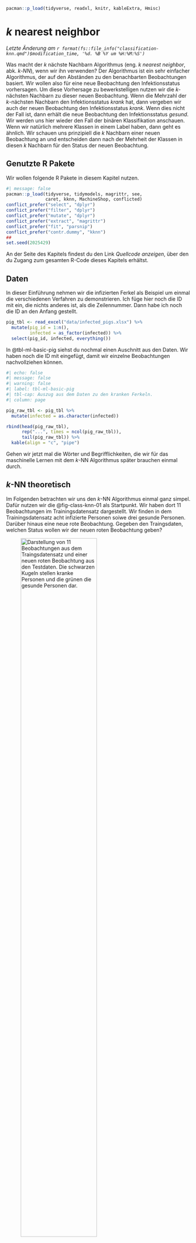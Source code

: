 ```r
pacman::p_load(tidyverse, readxl, knitr, kableExtra, Hmisc)
```

# $k$ nearest neighbor {#sec-knn}

*Letzte Änderung am `r format(fs::file_info("classification-knn.qmd")$modification_time, '%d. %B %Y um %H:%M:%S')`*

Was macht der $k$ nächste Nachbarn Algorithmus (eng. *k nearest neighbor*, abk. *k-NN*), wenn wir ihn verwenden? Der Algorithmus ist ein sehr einfacher Algorithmus, der auf den Abständen zu den benachbarten Beobachtungen basiert. Wir wollen also für eine neue Beobachtung den Infektionsstatus vorhersagen. Um diese Vorhersage zu bewerkstelligen nutzen wir die $k$-nächsten Nachbarn zu dieser neuen Beobachtung. Wenn die Mehrzahl der $k$-nächsten Nachbarn den Infektionsstatus $krank$ hat, dann vergeben wir auch der neuen Beobachtung den Infektionsstatus $krank$. Wenn dies nicht der Fall ist, dann erhält die neue Beobachtung den Infektionsstatus $gesund$. Wir werden uns hier wieder den Fall der binären Klassifikation anschauen. Wenn wir natürlich mehrere Klassen in einem Label haben, dann geht es ähnlich. Wir schauen uns prinzipiell die $k$ Nachbarn einer neuen Beobachtung an und entscheiden dann nach der Mehrheit der Klassen in diesen $k$ Nachbarn für den Status der neuen Beobachtung.

## Genutzte R Pakete

Wir wollen folgende R Pakete in diesem Kapitel nutzen.

```r
#| message: false
pacman::p_load(tidyverse, tidymodels, magrittr, see,
               caret, kknn, MachineShop, conflicted)
conflict_prefer("select", "dplyr")
conflict_prefer("filter", "dplyr")
conflict_prefer("mutate", "dplyr")
conflict_prefer("extract", "magrittr")
conflict_prefer("fit", "parsnip")
conflict_prefer("contr.dummy", "kknn")
##
set.seed(2025429)
```

An der Seite des Kapitels findest du den Link *Quellcode anzeigen*, über den du Zugang zum gesamten R-Code dieses Kapitels erhältst.

## Daten

In dieser Einführung nehmen wir die infizierten Ferkel als Beispiel um einmal die verschiedenen Verfahren zu demonstrieren. Ich füge hier noch die ID mit ein, die nichts anderes ist, als die Zeilennummer. Dann habe ich noch die ID an den Anfang gestellt.

```r
pig_tbl <- read_excel("data/infected_pigs.xlsx") %>% 
  mutate(pig_id = 1:n(),
         infected = as_factor(infected)) %>% 
  select(pig_id, infected, everything())  
```

In @tbl-ml-basic-pig siehst du nochmal einen Auschnitt aus den Daten. Wir haben noch die ID mit eingefügt, damit wir einzelne Beobachtungen nachvollziehen können.

```r
#| echo: false
#| message: false
#| warning: false
#| label: tbl-ml-basic-pig
#| tbl-cap: Auszug aus dem Daten zu den kranken Ferkeln.
#| column: page

pig_raw_tbl <- pig_tbl %>% 
  mutate(infected = as.character(infected))

rbind(head(pig_raw_tbl),
      rep("...", times = ncol(pig_raw_tbl)),
      tail(pig_raw_tbl)) %>% 
  kable(align = "c", "pipe")
```

Gehen wir jetzt mal die Wörter und Begrifflichkeiten, die wir für das maschinelle Lernen mit dem $k$-NN Algorithmus später brauchen einmal durch.

## $k$-NN theoretisch

Im Folgenden betrachten wir uns den $k$-NN Algorithmus einmal ganz simpel. Dafür nutzen wir die @fig-class-knn-01 als Startpunkt. Wir haben dort 11 Beobachtungen im Trainingsdatensatz dargestellt. Wir finden in dem Trainingsdatensatz acht infizierte Personen soiwe drei gesunde Personen. Darüber hinaus eine neue rote Beobachtung. Gegeben den Traingsdaten, welchen Status wollen wir der neuen roten Beobachtung geben?

![Darstellung von 11 Beobachtungen aus dem Traingsdatensatz und einer neuen roten Beobachtung aus den Testdaten. Die schwarzen Kugeln stellen kranke Personen und die grünen die gesunde Personen dar.](images/class-knn-01.png){#fig-class-knn-01 fig-align="center" width="70%"}

In der @fig-class-knn-02 sehen wir die Klassifizierung nach $k = 1$. Wir nehmen daher die $k = 1$ nächsten Beobachtungen und bestimmen daran den neuen Status der roten Beobachtung. Wenn wir nur die eine nächste Beobachtung als Nachbarn betrachten, so setzen wir den Status unser neuen Beobachtung auf grün und daher gesund.

![Wir nehmen mit $k=1$ nur die nächste Beobachtung zu unserer neuen Beobachtung hinzu und bestimmen die neue Beobachtung als grün.](images/class-knn-02.png){#fig-class-knn-02 fig-align="center" width="70%"}

Nun können wir das Spiel weiterspielen und wählen in der @fig-class-knn-03 die $k = 2$ nächsten Nachbarn zu unser neuen Beobachtung aus. Wir erhalten jetzt ein Unentschieden. Wir haben eine schwarze Beobachtung und eine grüne Beobachtung als $k=2$ nächste Nachbarn. Wir können hier keine Entscheidung treffen. Eine gerade Anzahl an nächsten Nachbarn ist prinzipiell nicht anzuraten. Ich empfehle immer eine ungerade Anzhl. Auch wenn es natürlich auch für eine gerade Anzahl eine algorithmische Lösung gibt. Das ist aber weit über die Anwendung hinaus und geht in die Tiefe des Algorithmus, die wir hier nicht behandeln wollen.

![Mit $k = 2$ nächste Nachbarn haben wir ein Patt vorliegen. Wir können uns nicht entscheiden, ob wir die neue Beobachtung als grün oder schwarz klassifizieren.](images/class-knn-03.png){#fig-class-knn-03 fig-align="center" width="70%"}

In der @fig-class-knn-04 sehen wir, dass wir jetzt $k = 3$ Nachbarn betrachten. Damit haben wir auf jeden Fall wieder eine Entscheidung. Wenn auch hier nur sehr knapp, da wir ja zwei schwarze und einen grünen Nachbarn haben. Wir klassifizieren dennoch die neue Beobachtung als schwarz.

![Die Klassifizierung mit $k = 3$ nächsten Nachbarn. Wir erhalten hier eine , wenn auch knappe, Entscheidung für den schwarzen Status und damit krank.](images/class-knn-04.png){#fig-class-knn-04 fig-align="center" width="70%"}

Soweit so gut. Und wie entscheide ich jetzt was weit weg ist? Wenn wir uns mit dem $k$-NN Algorithmus näher beschäftigen würden, dann werden wir feststellen, dass es eine Vielzahl an Abstandsmaßen gibt. Wir du dir vorstellen kannst, kann man die Entfernung zwischen zwei Punkten als den absoluten Abstand messen. Oder aber als den quadratischen Abstand. Es wäre auch möglich einen gewichteten Abstand einzuführen, so dass nähere Beobachtungen einen größeren Einfluss auf die Vorhersage haben als weiter entfernte Beobachtungen. Dann würden wir auch das Problem von geraden $k$ Anzahlen lösen. Du musst dann leider in den jeweiligen R Paketen schauen, welche Optionen es dort geben mag. Wir werden uns hier auf eins der R Pakete mit `kknn` konzentrieren.

## Klassifikation

Schauen wir uns als erstes eine simple Klassifikation mit dem $k$-NN Algorithmus an. Wir brauchen dafür erstmal einen Trainings- und Testdatensatz. Wir trainieren dann den $k$-NN Algorithmus auf den Trainingsdaten. Wenn wir dann mit dem Modell zufrieden sind, schauen wir, ob unserer Modell auch auf den Trainingsdaten funktioniert. Wir trennen daher die Daten mit $3/4$ Trainingsdaten und $1/4$ Testdaten auf. Wir nutzen dazu die Funktion `initial_split()`. Es gibt auch andere Möglichkeiten sich den Split in Trainings- und Testdatensatz zu erstellen, aber so geht es relativ einfach und schnell. Im @sec-data-splitting kannst du dir auch noch eine Alternative anschauen.

```r
pig_data_split <- initial_split(pig_tbl, prop = 3/4)
```

Jetzt haben wir in dem Objekt `pig_data_split` die beiden Datensätze vorliegen. Wir ziehen uns nun die Trainingsdaten und die Testdaten in zwei neue Objekten heraus. Wir werden jetzt im weiteren Verlauf nur die Trainingsdaten nutzen. Die Testdaten nur einmal ganz am Ende, wenn wir die ROC-Kurven darstellen.

```r
pig_train_data <- training(pig_data_split)
pig_test_data  <- testing(pig_data_split)
```

Wir brauchen wieder unser Rezept, in dem wir definieren, was an Schritten im Preproessing durchgeführt werden soll. Zuerst definieren wir unser Modell in der Funktion `recipe()`. Wir haben als unser Label die Variable `infected`, also ob ein Ferkel infiziert ist oder eben nicht. Wir nehmen dann die restlichen Variablen als Features mit ins Modell.

Nachdem wir dann das Rezept haben, wollen wir noch alle numerischen Prädiktoren, also die Features, auf die Spannweite von $[0;1]$ bringen. Dann werden noch alle nominalen Variablen in Dummies kodiert. Abschließend entfernen wir dann noch eventuelle Variablen, die kaum noch eine Varianz vorliegen haben. Das soll es für diese Anwendung des $k$-NN Algorithmus hier erstmal reichen.

```r
pig_rec <- recipe(infected ~ age + sex + location + activity + crp + 
                   frailty + bloodpressure + weight + creatinin,
                  data = pig_train_data) %>% 
 step_range(all_numeric_predictors(), min = 0, max = 1) %>% 
 step_dummy(all_nominal_predictors()) %>% 
 step_nzv(all_predictors())
```

Jetzt kommen wir zu dem Modell. Wir wollen den $k$-NN Algorithmus rechnen und nutzen deshalb die Funktion `nearest_neighbor()`. Wir wollen dann `neighbors = 11` in dem Algorithmus nutzen. In der Funktion heißt dann das $k$ eben `neighbors`. Ist zwar nicht schön, aber das kennen wir ja schon alles von anderen Funktionen. Dann nutzen wir die `kknn` Engine und wollen eine Klassifikation rechnen. Wir rechnen eine Klassifikation, da wir als Outcome die Variable `infected` vorliegen haben und diese Variable binär ist.

```r
knn_mod <- nearest_neighbor(neighbors = 11) %>% 
  set_engine("kknn") %>% 
  set_mode("classification") 
```

Dann haben wir also unser Modell definiert. Auch haben wir dann auch das Rezept, was wir ausführen wollen. Wir kombinieren jetzt das Modell zusammen mit dem Rezept in einen Workflow durch die Funktion `workflow()`. Bis jetzt haben wir noch nichts gerechnet. Das Rechnen kommt jetzt im nächsten Schritt.

```r
pig_wflow <- workflow() %>% 
  add_model(knn_mod) %>% 
  add_recipe(pig_rec)
```

Wir wollen jetzt den Workflow auf den Trainingsdaten ausführen. Dazu nutzen wir die Funktion `fit()`. Da es leider sehr viele R Pakete gibt, die die Funktion `fit()` implementiert haben, lege ich mit `parsnip::fit()` definitiv fest, dass wir die `fit()` Funktion aus dem R Paket `parsnip` nutzen wollen.

```r
pig_fit <- pig_wflow %>% 
  parsnip::fit(pig_train_data)
```

Jetzt haben wir den Fit des Modells vorliegen. Mit dem Modell werden wir jetzt schauen, wie gut wir das Outcome `infected` in den Testdaten vorhersagen können. Wir nutzen dazu die Funktion `augment()`. Die Funktion verbindet den Testdatensatz mit den Information aus der Vorhersage. Wie immer brauchen wir nicht alles, was wir wiedergegeben kriegen. Daher wählen wir nur die Spalte `infected`, da stehen ja unsere wahren Werte für den Infektionsstatus drin und die Vorhersagen aus dem Modell. Die Vorhersagen des Modells haben alle ein `pred` im Namen, also können wir die Funktion `matches()` nutzen um diese Spalten auszuwählen.

```r
pig_aug <- augment(pig_fit, pig_test_data ) %>% 
  select(infected, matches("pred"))

pig_aug
```

Wir erhalten also den Infektionsstatus der Testdaten, den vorhergesagte Infektionsstatus aus dem $k$-NN Algorithmus, die Wahrscheinlichkeit für einen Infektionsstatus von 0 und die die Wahrscheinlichkeit für einen Infektionsstatus von 1. Damit haben wir alles zusammen um die ROC Kurven zu zeichnen. Dafür müssen wir die `truth` Spalte angeben und nennen in welcher Spalte die Wahrscheinlichkeit für die `truth` stehen. Wir definieren auch das `event_level` als `second`. Wenn die ROC Kurve auf der *falschen Seite* der Diagonalen ist, dann liegt es an dem falschen `event_level`. Die falsche Seite ist unterhalb der Diagonalen. Wenn die ROC also gespiegelt ist, dann versuche einmal `event_level = "first"` und erstelle die ROC Kurve neu.

```r
#| echo: true
#| message: false
#| warning: false
#| label: fig-class-kknn-03
#| fig-align: center
#| fig-height: 5
#| fig-width: 5
#| fig-cap: "ROC Kurve für den `kknn` Algorithmus."

pig_aug %>% 
  roc_curve(truth = infected, .pred_1, event_level = "second") %>% 
  autoplot()
```

Leider sieht die ROC Kurve nicht sehr gut aus. Eine sehr gute Vorhersage hat eine ROC Kurve die senkrecht ansteigt und dann waagerecht nach rechts verläuft. Die Fläche zwischen der Kurve und der Diagonalen sollte so große wie möglich sein.

Wenn wir jezt noch wissen wollen, wie groß die Fläche unter der Kurve ist (eng. *area under the curve*, abk. *AUC*) können wir die Funktion `roc_auc()` nutzen. Auch hier müssen wir das `event_level` richtig definieren. Wir kopieren hier den Code einfach rüber.

```r
pig_aug %>% 
  yardstick::roc_auc(truth = infected, .pred_1, event_level = "second")
```

Wie wir oben schon in der ROC Kurve gesehen haben ist ein Wert von $0.673$ für die AUC auch nicht sehr gut. Wir liegen unter $0.7$ und damit wären wir mit dem Modell nicht zufrieden. Wir müssten hier nochmal den $k$-NN Algorithmus tunen.

Auch können wir uns die Genauigkeit (eng. *accuary*) berechnen lassen. Die Accuary beschreibt wie viel Prozent des Infektionsstatus wir richtig vorhergesagt haben. Wenn wir eine Accuary von 1 haben, dann haben wir alle Label korrekt vorhergesagt. Die Spalte `infected` enthält die gleichen Werte wie die Spalte `.pred_class` aus der Funktion `augment()`. Wenn wir eine Accuary von 0 vorliegen haben, dann konnten wir kein Label richtig vorhersagen.

```r
pig_aug %>% 
  yardstick::accuracy(truth = infected, .pred_class)
```

Wir auch die AUC ist auch die Accuary nicht besonders gut. Wir können nur ca. $68\%$ der Label richtig vorhersagen. Damit haben wir nur jeden dritten Infektionsstatus richtig vorhergesagt. Die Accuary ist dann eben auch nicht gut, wie wir es schon dann oben bei der ROC Kurve gesehen haben. Wenigstens passen dann die wichtigsten Beurteilungskriterien inhaltlich zusammen.

Wir können auch *ganz viele* Beurteilungskriterien für die Klassifikation in einer [Confusion matrix](https://en.wikipedia.org/wiki/Confusion_matrix) berechnen lassen. Dabei ist wichtig, das wir hier eine binäre Klassifikation vorliegen haben. Unser Infektionsstatus hat eben nur zwei Ausprägungen. Die Ferkel sind entweder krank oder gesund. Wir können die Funktion `conf_mat()` nutzen um uns die 2x2 Tabelle erstellen zu lassen.

```r
pig_cm <- pig_aug %>% 
  conf_mat(infected, .pred_class)

pig_cm
```

Wenn wir dann die Funktion `summary()` nutzen, dann erhalten wir insgesamt dreizehn Beurteilungskriterien für die Klassifikation. Wir gehen jetzt nicht auf alle Kriterien ein, das sprengt hier den Rahmen. Wir schauen uns die Kriterien dann in dem @sec-class-model-compare nochmal teilweise an. Wie immer musst du nicht alle Kriterien angeben sondern nur die Kriterien, die der Fragestellung dienen.

```r
pig_cm %>% summary()
```

Wie immer können wir uns eine 2x2 Tabelle auch mit einem Mosaicplot visualisieren. Das machen wir dann auch mit der Funktion `autoplot()`. Wir können natürlich auch die `ggplot` Funktionen nutzen, aber wir nutzen hier ja die Visualisierung nur um unsere Klassifikation zu überprüfen. Dann reicht auch die schnellere Variante.

```r
#| echo: true
#| message: false
#| warning: false
#| label: fig-class-kknn-04
#| fig-align: center
#| fig-height: 5
#| fig-width: 5
#| fig-cap: "Mosaicplot der Konfusionsmatrix für den `kknn` Algorithmus."

autoplot(pig_cm, type = "mosaic") +
  theme_minimal() 
```

## Resampling

Wir können den $k$-NN Algorithmus nicht nur auf dem Trainingsdaten anwenden sondern auch auf Validierungsdaten optimieren. Dabei sind die Validierungsdaten wiederum aufgeteilte Trainingsdaten. Wir nutzen die Funktion `vfold_cv()` um uns zehn Kreuzvalidierungsdatensätze zu erschaffen. Meistens rechnen wir eine 10-fache Kreuzvalidierung. Die 10-fache Kreuzvalidierung ist eigentlich der Standard im Bereich der Kreuzvaldidierung.

```r
folds <- vfold_cv(pig_train_data, v = 10)
folds
```

Dank der Funktion `fit_resample()` können wir einen Workflow nicht nur auf einen Datensatz wie mit der Funktion `fit()` anwenden, sondern auf ein ganzes Set an Validierungsdaten. Die Funktion `fit_resample()` rechnet jetzt auf jenden der zehn Validierungsdatensätze einen $k$-NN Algorithmus wie im Workflow beschreiben.

```r
pig_cv_fit <- pig_wflow %>% 
  fit_resamples(folds)
```

Nachdem wir die zehn Validierungsdatensätze durchgerechnet haben, müssen wir noch die Informationen aus jedem der zehn Validierungsdatensätze einsammeln. Das macht die Funktion `collect_metrics()` für uns.

```r
collect_metrics(pig_cv_fit)
```

Wir sehen, dass wir eine Accuarcy von $0.718$ erreichen und eine AUC von $0.7$. Damit sind wir ein bisschen besser als in unserem einfachen Lauf auf nur den Trainingsdaten. Die eigentliche Stärke der Kreuzvalidierung kommt aber erst mit dem Tuning zu tage. Hier nutzen wir dann die Kreuzvalidierung um die Parameter des $k$-NN Algorithmus zu optimieren.

## Tuning

Was heißt Tuning? Wie bei einem Auto können wir an verschiedenen Stellschrauben bei einem mathematischen Algorithmus schrauben. Welche Schrauben und Teile das sind, hängt dann wieder vom Algorithmus ab. Im Falle des $k$-NN Algorithmus können wir an folgenden Parametern drehen und jeweils schauen, was dann mit unserer Vorhersage passiert.

-   `neighbors`, eine einzelne Zahl für die Anzahl der zu berücksichtigenden Nachbarn (oft $k$ genannt). Für `kknn` wird ein Wert von 5 verwendet, wenn keine Anzahl angegeben ist.
-   `weight_func` ein Wort für den Typ der Kernel-Funktion, die zur Gewichtung der Abstände zwischen den Beobachtungen verwendet wird.
-   `dist_power`, eine einzelne Zahl für den Parameter, der bei der Berechnung der Minkowski-Distanz verwendet wird. Wir nutzen also die `dist_power` nicht bei jedem Tuningschritt, da nicht jede Gewichtsfunktion eine `dist_power` braucht.

Nun ist es so, dass wir natürlich nicht händisch alle möglichen Kombinationen von der Anzahl der Nachbarn, der Distanzfunktion und der Gewichtung der Distanz berechnen wollen. Das sind ziemlich viele Kombinationen und wir kommen dann vermutlich schnell durcheinander. Deshalb gibt es die Funktion `tune()` aus dem R Paket `tune`, die uns einen Prozess anbietet, das Tuning automatisiert durchzuführen.

Als erstes müssen wir uns ein Objekt bauen, das aussieht wie ein ganz normales Modell in der Klassifikation. Aber wir ergänzen jetzt noch hinter jeder zu tunenden Option noch die Funktion `tune()`. Das sind die Parameter des Algorithmus, die wir später tunen wollen.

```r
tune_spec <- nearest_neighbor(neighbors = tune(),
                              weight_func = tune(), 
                              dist_power = tune()) %>% 
  set_engine("kknn") %>% 
  set_mode("classification") 

tune_spec
```

Jetzt bauen wir uns den Workflow indem wir statt unserem Modell, die Tuninganweisung in den Workflow reinnehmen. Echt simpel und straightforward. Das Rezept bleibt ja das Gleiche.

```r
pig_tune_wflow <- workflow() %>% 
  add_model(tune_spec) %>% 
  add_recipe(pig_rec)
```

Jetzt müssen wir noch alle Kombinationen aus den drei Parametern `neighbors`, `weight_func` und `dist_power` ermitteln. Das macht die Funktion `grid_regular()`. Es gibt da noch andere Funktionen in dem R Paket `tune`, aber ich konzentriere mich hier auf die einfachste. Jetzt müssen wir noch die Anzahl an Kombinationen festlegen. Ich möchte für jeden Parameter fünf Werte tunen. Daher nutze ich hier die Option `levels = 5` auch damit hier die Ausführung nicht so lange läuft. Fange am besten mit `levels = 5` an und schaue, wie lange das zusammen mit der Kreuzvalidierung dann dauert. Dann kannst du die Levels noch hochschrauben. Beachte aber, dass mehr Level nur mehr *Zwischenschritte* bedeutet. Jede Option hat eine Spannweite `range`, die du dann anpassen musst, wenn du *höhere* Werte haben willst. In unserem Fall ist die default Anzahl an `neighbors` auf 1 bis 10 gesetzt. Mehr Level würden nur mehr Zwischenschritte bedeuten. Deshalb habe ich die Spannweite auf 1 bis 20 Nachbarn gesetzt. Jetzt wählt die Funktion fünf Zwischenschritte (`levels = 5`) zwischen ein und zwanzig aus (`range = c(1, 20)`).

```r
pig_grid <- grid_regular(neighbors(range = c(1, 20)),
                         weight_func(),
                         dist_power(),
                         levels = 5)
```

Das Tuning nur auf dem Trainingsdatensatz durchzuführen ist nicht so eine gute Idee. Deshalb nutzen wir hier auch die Kreuzvalidierung. Eigentlich ist eine 10-fache Kreuzvalidierung mit $v=10$ besser. Das dauert mir dann aber hier im Skript viel zu lange. Deshalb habe ich hier nur $v=5$ gewählt. Wenn du das Tuning rechnest, nimmst du natürlich eine 10-fach Kreuzvalidierung.

```r
pig_folds <- vfold_cv(pig_train_data, v = 5)
```

Nun bringen wir den Workflow zusammen mit dem Tuninggrid und unseren Sets der Kreuzvaidierung. Daher pipen wir den Workflow in die Funktion `tune_grid()`. Als Optionen brauchen wir die Kreuzvaldierungsdatensätze und das Tuninggrid. Wenn du `control_grid(verbose = TRUE)` wählst, dann erhälst du eine Ausgabe wie weit das Tuning gerade ist. **Achtung!**, das Tuning dauert seine Zeit. Im Falle des $k$-NN Algorithmus dauert das Tuning zwar nicht so lange, aber immer noch ein paar Minuten. Du kannst das Ergebnis des Tunings auch in der Datei `pig_knn_tune_res.rds` finden.

```r
#| eval: false
pig_tune_res <- pig_tune_wflow %>% 
   tune_grid(resamples = pig_folds,
             grid = pig_grid,
             control = control_grid(verbose = FALSE))
```

```r
#| eval: false
#| echo: false

## write_rds(pig_tune_res, "data/pig_knn_tune_res.rds")
```

Damit du nicht das Tuning durchlaufen lassen musst, habe ich das Tuning in die Datei `pig_knn_tune_res.rds` abgespeichert und du kannst dann über die Funktion `read_rds()` wieder einlesen. Dann kannst du den R Code hier wieder weiter ausführen.

```r
pig_tune_res <- read_rds("data/pig_knn_tune_res.rds")
```

Nachdem das Tuning durchgelaufen ist, können wir uns über die Funktion `collect_metrics()`, die Ergebnisse des Tunings für jede Kombination der drei Parameter `neighbors`, `weight_func` und `dist_power` wiedergeben lassen. Diese Ausgabe ist super unübersichtlich. Deshalb einmal die Abbildung der mittleren Accuarcy und der mittleren AUC-Werte über alle Kreuzvalidierungen.

```r
#| echo: true
#| message: false
#| warning: false
#| label: fig-class-kknn-05
#| fig-align: center
#| fig-height: 5
#| fig-width: 6
#| fig-cap: "Tuning Kurven für den `kknn` Algorithmus."

pig_tune_res %>%
  collect_metrics() %>%
  mutate(weight_func = as_factor(weight_func),
         dist_power = as_factor(dist_power)) %>%
  ggplot(aes(neighbors, mean, color = weight_func, linetype = dist_power)) +
  theme_minimal() +
  geom_line(alpha = 0.6) +
  geom_point() +
  facet_wrap(~ .metric, scales = "free", nrow = 2) +
  scale_x_log10(labels = scales::label_number()) +
  scale_color_okabeito()
```

Damit wir nicht händisch uns die beste Kombination raussuchen müssen, können wir die Funktion `show_best()` nutzen. Wir wählen hier die beste Accuarcy und erhalten dann die sortierten Ergebnisse nach der Accuarcy des Tunings.

```r
pig_tune_res %>%
  show_best("accuracy")
```

Das war die Funktion `show_best()` aber wir können uns auch die gleich die besten Parameter nach der Accuracy raus ziehen. Das Rausziehen der besten Parameter macht für uns die Funktion `select_best()`.

```r
best_knn <- pig_tune_res %>%
  select_best("accuracy")

best_knn
```

Wir sehen, dass wir `neighbors = 15` wählen sollten. Dann müssen wir als Gewichtungsfunktion `rectangular` nutzen. Die Gewichtung der Distanz wäre dann `1.25`. Müssen wir jetzt die Zahlen wieder in ein Modell eingeben? Nein, müssen wir nicht. Mit der Funktion `finalize_workflow()` können wir dann die besten Parameter aus unserem Tuning gleich mit dem Workflow kombinieren. Dann haben wir unseren finalen, getunten Workflow. Du siehst dann auch in der Ausgabe, dass die neuen Parameter in dem $k$-NN Algorithmus übernommen wurden

```r
final_pig_wf <- pig_tune_wflow %>% 
  finalize_workflow(best_knn)

final_pig_wf 
```

Jetzt bleibt uns nur noch der letzte Fit übrig. Wir wollen unseren finalen, getunten Workflow auf die Testdaten anwenden. Dafür gibt es dann auch die passende Funktion. Das macht für uns die Funktion `last_fit()`, die sich dann die Informationen für die Trainings- und Testdaten aus unserem Datensplit von ganz am Anfang extrahiert.

```r
final_fit <- final_pig_wf %>%
  last_fit(pig_data_split) 
```

Da wir immer noch eine Kreuzvaldierung rechnen, müssen wir dann natürlich wieder alle Informationen über alle Kreuzvaldierungsdatensätze einsammeln. Dann erhalten wir unsere beiden Gütekriterien für die Klassifikation der Infektion von Ferkeln nach dem $k$-NN Algorithmus. So super sind die Zahlen nicht. Eine Accuracy von 73% bedeutet das wir nur knapp drei von vier Ferkeln richtig klassifizieren. Die AUC ist auch nicht berauschend, wir bringen also eine Menge Label durcheinander. Wir klassifizieren also gesunde Ferkeln als krank und umgekehrt.

```r
final_fit %>%
  collect_metrics()
```

Dann bleibt uns nur noch die ROC Kurve zu visualisieren. Da wir wieder etwas faul sind, nutzen wir die Funktion `autoplot()`. Als Alternative geht natürlich auch das [R Paket `pROC`](https://web.expasy.org/pROC/screenshots.html), was eine Menge mehr Funktionen und Möglichkeiten bietet.

```r
#| echo: true
#| message: false
#| warning: false
#| label: fig-class-kknn-06
#| fig-align: center
#| fig-height: 5
#| fig-width: 5
#| fig-cap: "ROC Kurve für den `kknn` Algorithmus nach der Kreuvalidierung und dem Tuning."

final_fit %>%
  collect_predictions() %>% 
  roc_curve(infected, .pred_1, event_level = "second") %>% 
  autoplot() +
  theme_minimal()
```

Eine gute ROC Kurve würde senkrecht nach oben gehen und dann waagrecht nach rechts. Dann hätten wir eine AUC von 1 und eine perfekte Separation der beiden Label durch unseren Algorithmus. Unser Algorithmus würde jedes Ferkel in dem Testdatensatz korrekt dem Infektionsstatus krank und gesund zuweisen. Da wir eine ROC Kurve hier vorliegen haben, die sehr nahe an der Diagonalen ist, haben wir sehr viele falsch vorhergesagte Ferkel in unseren Testdaten. Ferkel die gesund sind, werden als krank klassifiziert uns umgekehrt.

## kmeans Clustering

Neben der Klassifikation können wir den $k$-NN Algorithmus auch nutzen um Gruppen in den Daten zu finden. Die Idee ist recht einfach. Wir geben $k$ Cluster vor und der Algorithmus versucht nun die Daten nach einer gegebenen Distanzfunktion so zu ordnen, dass sich $k$ Cluster bilden. Je nach der Nähe der Beobachtungen zueinander lassen sich dann mehr oder minder klar abgegrenzte Cluster bilden. Das Problem an der Sache ist die Definition von $k$ für die Anzahl der zu bildenden Cluster. Wir müssen nämlich selber festlegen, wie viele Cluster wir erwarten würden und der Algorithmus dann finden wird. Wenn wir $k = 3$ der Funktion `kmeans` mitgeben, dann findet die Funktion drei Cluster. Auch wenn zwei mehr Sinn gemacht hätten. Daher müssen wir immer selber ausprobieren und uns die Daten visualisieren, ob das mit den Clustern so passt.

Für Clusterbildung können wir nur numerische Variablen verwenden. Daher müssen wir hier über die Funktion `step_dummy` alle nominalen Variablen wie Faktoren in eine $0/1$-Kodierung umwandeln. Das ist eine Einschränkung des `kmeans` Algorithmus. Wir bauen uns also als erstes ein simples Rezept für unsere Ferkeldaten.

```r
pig_kmeans_rec <- recipe(infected ~ age + sex + location + activity + crp + 
                           frailty + bloodpressure + weight + creatinin,
                         data = pig_train_data) %>% 
  step_dummy(all_nominal_predictors()) 
```

Dann müssen wir noch unser Rezept auf Daten anwenden. Da wir hier die gleichen Daten nutzen wollen, auf denen wir auch das Rezept definiert haben, nutzen wir die Funktion `juice()`. Sonst müssten wir in der Funktion `bake()` einen neuen Datensatz definieren.

```r
pig_dummy_tbl <- pig_kmeans_rec %>% 
  prep %>% 
  juice()
```

Nachdem wir jetzt einen Datensatz mit nur numerischen Variablen vorliegen haben, können wir die Funktion `kmeans()` ausführen. Wir wollen dabei aber drei Cluster bilden, das machen wir mit der Option `centers = 3`.

```r
kmeans_obj <- kmeans(pig_dummy_tbl, centers = 3)
```

Jetzt ziehen wir uns aus dem Objekt `kmeans_obj` noch die Cluster raus und kombinieren die Information welche Beobachtung in welchen Cluster fällt mit den ursprünglichen Daten. Damit sind wir dann hier schon fertig. Häufig wird die Funktion `kmeans` in der [Detektion von Ausreißern](#sec-outlier) zusammen mit dem Multidimensional Scaling verwendet.

```r
pig_dummy_tbl %>% 
  bind_cols(cluster = pluck(kmeans_obj, "cluster")) %>% 
  select(cluster, everything())
```

Das [R Paket `embed`](https://cran.r-project.org/web/packages/embed/embed.pdf) bietet noch eine Vielzahl an weiteren Funktionen für die Erstellung von kategorialen Variablen. Bier musst du schauen, ob die Funktionen dann *univariat* sind und dhaer immer nur eine variable nutzen oder aber *multivariat* und daher mehrere Spalten simultan. Der Vorteil von `kmeans` ist ja, das der Algorithmus mehrere numerische Spalten für die Clusterbildung nutzen kann.
